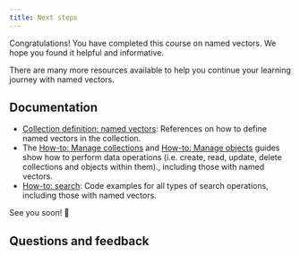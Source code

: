 ```yaml
---
title: Next steps
---
```


Congratulations! You have completed this course on named vectors. We hope you found it helpful and informative.

There are many more resources available to help you continue your learning journey with named vectors.

## Documentation

- [Collection definition: named vectors](/docs/weaviate/config-refs/schema/multi-vector.md): References on how to define named vectors in the collection.
- The [How-to: Manage collections](/docs/weaviate/manage-collections/index.mdx) and [How-to: Manage objects](/docs/weaviate/manage-objects/index.mdx) guides show how to perform data operations (i.e. create, read, update, delete collections and objects within them)., including those with named vectors.
- [How-to: search](/docs/weaviate/search/index.mdx): Code examples for all types of search operations, including those with named vectors.


<CTASocials />

See you soon! 👋

## Questions and feedback


<DocsFeedback/>
